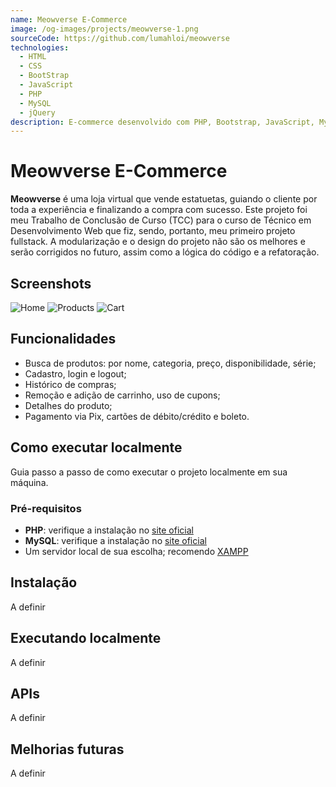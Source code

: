```yaml
---
name: Meowverse E-Commerce
image: /og-images/projects/meowverse-1.png
sourceCode: https://github.com/lumahloi/meowverse
technologies:
  - HTML
  - CSS
  - BootStrap
  - JavaScript
  - PHP
  - MySQL
  - jQuery
description: E-commerce desenvolvido com PHP, Bootstrap, JavaScript, MySQL e jQuery.
---
```


# Meowverse E-Commerce
**Meowverse** é uma loja virtual que vende estatuetas, guiando o cliente por toda a experiência e finalizando a compra com sucesso. Este projeto foi meu Trabalho de Conclusão de Curso (TCC) para o curso de Técnico em Desenvolvimento Web que fiz, sendo, portanto, meu primeiro projeto fullstack. A modularização e o design do projeto não são os melhores e serão corrigidos no futuro, assim como a lógica do código e a refatoração.

## Screenshots
![Home](/og-images/projects/meowverse-1.png)
![Products](/og-images/projects/meowverse-2.png)
![Cart](/og-images/projects/meowverse-3.png)

## Funcionalidades
- Busca de produtos: por nome, categoria, preço, disponibilidade, série;
- Cadastro, login e logout;
- Histórico de compras;
- Remoção e adição de carrinho, uso de cupons;
- Detalhes do produto;
- Pagamento via Pix, cartões de débito/crédito e boleto.

## Como executar localmente
Guia passo a passo de como executar o projeto localmente em sua máquina.

### Pré-requisitos
- **PHP**: verifique a instalação no [site oficial](https://www.php.net/manual/en/install.php)
- **MySQL**: verifique a instalação no [site oficial](https://dev.mysql.com/downloads/installer/)
- Um servidor local de sua escolha; recomendo [XAMPP](https://www.apachefriends.org/pt_br/download.html)

## Instalação
A definir

## Executando localmente
A definir

## APIs
A definir

## Melhorias futuras
A definir